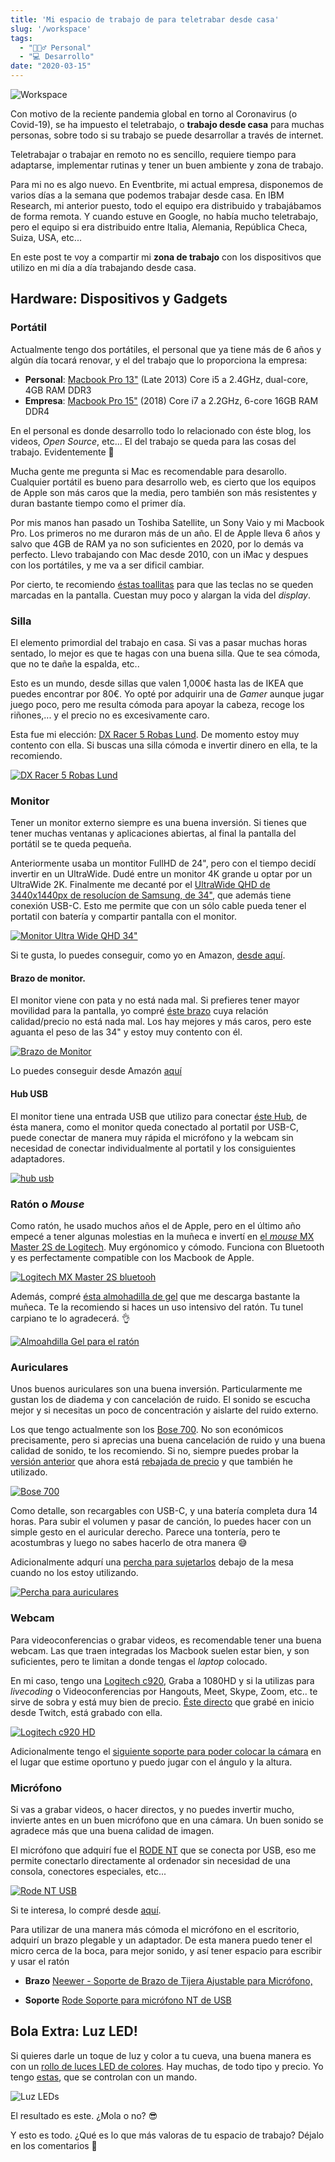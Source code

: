 ```yaml
---
title: 'Mi espacio de trabajo de para teletrabar desde casa'
slug: '/workspace'
tags:
  - "🙋🏻‍♂️ Personal"
  - "💻 Desarrollo"
date: "2020-03-15"
---
```


![Workspace](./workspace.jpg)

Con motivo de la reciente pandemia global en torno al Coronavirus (o Covid-19), se ha impuesto el teletrabajo, o **trabajo desde casa** para muchas personas, sobre todo si su trabajo se puede desarrollar a través de internet.

Teletrabajar o trabajar en remoto no es sencillo, requiere tiempo para adaptarse, implementar rutinas y tener un buen ambiente y zona de trabajo.

Para mi no es algo nuevo. En Eventbrite, mi actual empresa, disponemos de varios días a la semana que podemos trabajar desde casa. En IBM Research, mi anterior puesto, todo el equipo era distribuido y trabajábamos de forma remota. Y cuando estuve en Google, no había mucho teletrabajo, pero el equipo si era distribuido entre Italia, Alemania, República Checa, Suiza, USA, etc...

En este post te voy a compartir mi **zona de trabajo** con los dispositivos que utilizo en mi día a día trabajando desde casa.

## Hardware: Dispositivos y Gadgets

### Portátil
Actualmente tengo dos portátiles, el personal que ya tiene más de 6 años y algún día tocará renovar, y el del trabajo que lo proporciona la empresa:

- **Personal**: [Macbook Pro 13"](https://amzn.to/2wcaR3U) (Late 2013) Core i5 a 2.4GHz, dual-core, 4GB RAM DDR3
- **Empresa**: [Macbook Pro 15"](https://amzn.to/3d04NfF) (2018) Core i7 a 2.2GHz, 6-core 16GB RAM DDR4

En el personal es donde desarrollo todo lo relacionado con éste blog, los videos, *Open Source*, etc... El del trabajo se queda para las cosas del trabajo. Evidentemente 🙂

Mucha gente me pregunta si Mac es recomendable para desarollo. Cualquier portátil es bueno para desarrollo web, es cierto que los equipos de Apple son más caros que la media, pero también son más resistentes y duran bastante tiempo como el primer día.

Por mis manos han pasado un Toshiba Satellite, un Sony Vaio y mi Macbook Pro. Los primeros no me duraron más de un año. El de Apple lleva 6 años y salvo que 4GB de RAM ya no son suficientes en 2020, por lo demás va perfecto. Llevo trabajando con Mac desde 2010, con un iMac y despues con los portátiles, y me va a ser dificil cambiar.

Por cierto, te recomiendo [éstas toallitas](https://amzn.to/2WeF5Op) para que las teclas no se queden marcadas en la pantalla. Cuestan muy poco y alargan la vida del *display*.

### Silla
El elemento primordial del trabajo en casa. Si vas a pasar muchas horas sentado, lo mejor es que te hagas con una buena silla. Que te sea cómoda, que no te dañe la espalda, etc..

Esto es un mundo, desde sillas que valen 1,000€ hasta las de IKEA que puedes encontrar por 80€. Yo opté por adquirir una de *Gamer* aunque jugar juego poco, pero me resulta cómoda para apoyar la cabeza, recoge los riñones,... y el precio no es excesivamente caro.

Esta fue mi elección: [DX Racer 5 Robas Lund](https://amzn.to/2QfjMbB). De momento estoy muy contento con ella. Si buscas una silla cómoda e invertir dinero en ella, te la recomiendo.

[![DX Racer 5 Robas Lund](./silla-gamer.jpg)](https://amzn.to/2QfjMbB)

### Monitor
Tener un monitor externo siempre es una buena inversión. Si tienes que tener muchas ventanas y aplicaciones abiertas, al final la pantalla del portátil se te queda pequeña.

Anteriormente usaba un montitor FullHD de 24", pero con el tiempo decidí invertir en un UltraWide. Dudé entre un monitor 4K grande u optar por un UltraWide 2K. Finalmente me decanté por el [UltraWide QHD de 3440x1440px de resolucíon de Samsung, de 34"](https://amzn.to/2WdFPn2), que además tiene conexión USB-C. Esto me permite que con un sólo cable pueda tener el portatil con batería y compartir pantalla con el monitor.

[![Monitor Ultra Wide QHD 34"](./monitor-ultrawide-QHD.jpg)](https://amzn.to/2WdFPn2)

Si te gusta, lo puedes conseguir, como yo en Amazon, [desde aquí](https://amzn.to/2WdFPn2).

#### Brazo de monitor.
El monitor viene con pata y no está nada mal. Si prefieres tener mayor movilidad para la pantalla, yo compré [éste brazo](https://amzn.to/33oSd55) cuya relación calidad/precio no está nada mal. Los hay mejores y más caros, pero este aguanta el peso de las 34" y estoy muy contento con él.

[![Brazo de Monitor](./brazo-monitor.jpg)](https://amzn.to/33oSd55)

Lo puedes conseguir desde Amazón [aquí](https://amzn.to/33oSd55)

#### Hub USB
El monitor tiene una entrada USB que utilizo para conectar [éste Hub](https://amzn.to/2U7tUEL), de ésta manera, como el monitor queda conectado al portatil por USB-C, puede conectar de manera muy rápida el micrófono y la webcam sin necesidad de conectar individualmente al portatil y los consiguientes adaptadores.

[![hub usb](./hub-usb.jpg)](https://amzn.to/2U7tUEL)

### Ratón o *Mouse*
Como ratón, he usado muchos años el de Apple, pero en el último año empecé a tener algunas molestias en la muñeca e invertí en [el *mouse* MX Master 2S de Logitech](https://amzn.to/3aVQ6It). Muy ergónomico y cómodo. Funciona con Bluetooth y es perfectamente compatible con los Macbook de Apple.

[![Logitech MX Master 2S bluetooh](./mx-master-2s.jpg)](https://amzn.to/3aVQ6It)

Además, compré [ésta almohadilla de gel](https://amzn.to/2QgUDgY) que me descarga bastante la muñeca. Te la recomiendo si haces un uso intensivo del ratón. Tu tunel carpiano te lo agradecerá. 👌

[![Almoahdilla Gel para el ratón](./almohadilla-gel.jpg)](https://amzn.to/2QgUDgY)

### Auriculares
Unos buenos auriculares son una buena inversión. Particularmente me gustan los de diadema y con cancelación de ruido. El sonido se escucha mejor y si necesitas un poco de concentración y aislarte del ruido externo.

Los que tengo actualmente son los [Bose 700](https://amzn.to/2xG5f2t). No son económicos precisamente, pero si aprecias una buena cancelación de ruido y una buena calidad de sonido, te los recomiendo. Si no, siempre puedes probar la [versión anterior](https://amzn.to/2x1z6Sp) que ahora está [rebajada de precio](https://amzn.to/2x1z6Sp) y que también he utilizado.

[![Bose 700](./bose-700.jpg)](https://amzn.to/2xG5f2t)

Como detalle, son recargables con USB-C, y una batería completa dura 14 horas. Para subir el volumen y pasar de canción, lo puedes hacer con un simple gesto en el auricular derecho. Parece una tontería, pero te acostumbras y luego no sabes hacerlo de otra manera 😅

Adicionalmente adqurí una [percha para sujetarlos](https://amzn.to/39TRZp8) debajo de la mesa cuando no los estoy utilizando.

[![Percha para auriculares](./percha-auriculares.jpg)](https://amzn.to/39TRZp8)

### Webcam
Para videoconferencias o grabar videos, es recomendable tener una buena webcam. Las que traen integradas los Macbook suelen estar bien, y son suficientes, pero te limitan a donde tengas el *laptop* colocado.

En mi caso, tengo una [Logitech c920](https://amzn.to/2U8392L), Graba a 1080HD y si la utilizas para *livecoding* o Videoconferencias por Hangouts, Meet, Skype, Zoom, etc.. te sirve de sobra y está muy bien de precio. [Éste directo](https://www.youtube.com/watch?v=YF0_UuckZOg) que grabé en inicio desde Twitch, está grabado con ella.

[![Logitech c920 HD](./logi-c920.jpg)](https://amzn.to/2U8392L)

Adicionalmente tengo el [siguiente soporte para poder colocar la cámara](https://amzn.to/2vnxa6q) en el lugar que estime oportuno y puedo jugar con el ángulo y la altura.

### Micrófono
Si vas a grabar videos, o hacer directos, y no puedes invertir mucho, invierte antes en un buen micrófono que en una cámara. Un buen sonido se agradece más que una buena calidad de imagen.

El micrófono que adquirí fue el [RODE NT](https://amzn.to/2QhH00Y) que se conecta por USB, eso me permite conectarlo directamente al ordenador sin necesidad de una consola, conectores especiales, etc...

[![Rode NT USB](./rode-nt-usb.jpg)](https://amzn.to/2QhH00Y)

Si te interesa, lo compré desde [aquí](https://amzn.to/2QhH00Y).

Para utilizar de una manera más cómoda el micrófono en el escritorio, adquirí un brazo plegable y un adaptador. De esta manera puedo tener el micro cerca de la boca, para mejor sonido, y así tener espacio para escribir y usar el ratón

- **Brazo** 
[Neewer - Soporte de Brazo de Tijera Ajustable para Micrófono,](https://amzn.to/33i2Iav)

- **Soporte**
[Rode Soporte para micrófono NT de USB](https://amzn.to/2wcqMiG)

## Bola Extra: Luz LED!
Si quieres darle un toque de luz y color a tu cueva, una buena manera es con un [rollo de luces LED de colores](https://amzn.to/2x00f8i). Hay muchas, de todo tipo y precio. Yo tengo [estas](https://amzn.to/2x00f8i), que se controlan con un mando.

![Luz LEDs](./workspace-led.jpg)

El resultado es este. ¿Mola o no? 😎

Y esto es todo. ¿Qué es lo que más valoras de tu espacio de trabajo? Déjalo en los comentarios 🙂
